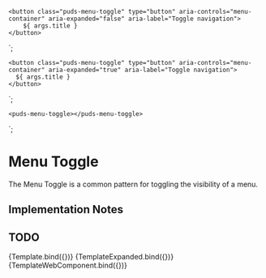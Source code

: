 
<Meta title="Components/Menu Toggle" component="MenuToggle" />

    <button class="puds-menu-toggle" type="button" aria-controls="menu-container" aria-expanded="false" aria-label="Toggle navigation">
        ${ args.title }
    </button>
`;

    <button class="puds-menu-toggle" type="button" aria-controls="menu-container" aria-expanded="true" aria-label="Toggle navigation">
      ${ args.title }
    </button>
`;

    <puds-menu-toggle></puds-menu-toggle>
`;

# Menu Toggle

The Menu Toggle is a common pattern for toggling the visibility of a menu.

## Implementation Notes

## TODO

<Canvas>
    <Story name="Collapsed" args={{
        title: "Menu"
    }}>
      {Template.bind({})}
    </Story>
</Canvas>

<Canvas>
    <Story name="Expanded" args={{
        title: "Menu"
    }}>
      {TemplateExpanded.bind({})}
    </Story>
</Canvas>

<Canvas>
    <Story name="Web Component" args={{
        title: "Menu"
    }}>
      {TemplateWebComponent.bind({})}
    </Story>
</Canvas>
